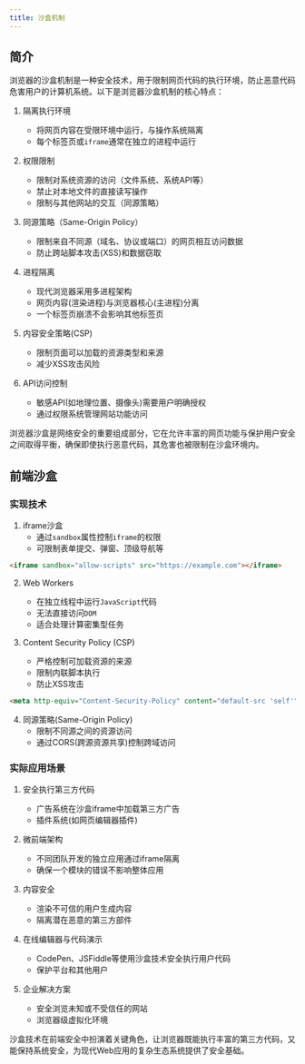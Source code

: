 ```yaml
---
title: 沙盒机制
---
```


## 简介
浏览器的沙盒机制是一种安全技术，用于限制网页代码的执行环境，防止恶意代码危害用户的计算机系统。以下是浏览器沙盒机制的核心特点：

1. 隔离执行环境
    - 将网页内容在受限环境中运行，与操作系统隔离
    - 每个标签页或`iframe`通常在独立的进程中运行

2. 权限限制
    - 限制对系统资源的访问（文件系统、系统API等）
    - 禁止对本地文件的直接读写操作
    - 限制与其他网站的交互（同源策略）


3. 同源策略（Same-Origin Policy）
    - 限制来自不同源（域名、协议或端口）的网页相互访问数据
    - 防止跨站脚本攻击(XSS)和数据窃取


4. 进程隔离

    - 现代浏览器采用多进程架构
    - 网页内容(渲染进程)与浏览器核心(主进程)分离
    - 一个标签页崩溃不会影响其他标签页

5. 内容安全策略(CSP)

    - 限制页面可以加载的资源类型和来源
    - 减少XSS攻击风险

6. API访问控制

    - 敏感API(如地理位置、摄像头)需要用户明确授权
    - 通过权限系统管理网站功能访问

浏览器沙盒是网络安全的重要组成部分，它在允许丰富的网页功能与保护用户安全之间取得平衡，确保即使执行恶意代码，其危害也被限制在沙盒环境内。

## 前端沙盒

### 实现技术

1. iframe沙盒
    - 通过`sandbox`属性控制`iframe`的权限
    - 可限制表单提交、弹窗、顶级导航等

```html
<iframe sandbox="allow-scripts" src="https://example.com"></iframe>
```




2. Web Workers
    - 在独立线程中运行`JavaScript`代码
    - 无法直接访问`DOM`
    - 适合处理计算密集型任务

3. Content Security Policy (CSP)
    - 严格控制可加载资源的来源
    - 限制内联脚本执行
    - 防止XSS攻击

```html
<meta http-equiv="Content-Security-Policy" content="default-src 'self'">
```


4. 同源策略(Same-Origin Policy)
    - 限制不同源之间的资源访问
    - 通过CORS(跨源资源共享)控制跨域访问


### 实际应用场景

1. 安全执行第三方代码
    - 广告系统在沙盒iframe中加载第三方广告
    - 插件系统(如网页编辑器插件)


2. 微前端架构
    - 不同团队开发的独立应用通过iframe隔离
    - 确保一个模块的错误不影响整体应用


3. 内容安全
    - 渲染不可信的用户生成内容
    - 隔离潜在恶意的第三方部件


4. 在线编辑器与代码演示
    - CodePen、JSFiddle等使用沙盒技术安全执行用户代码
    - 保护平台和其他用户


5. 企业解决方案
    - 安全浏览未知或不受信任的网站
    - 浏览器级虚拟化环境

沙盒技术在前端安全中扮演着关键角色，让浏览器既能执行丰富的第三方代码，又能保持系统安全，为现代Web应用的复杂生态系统提供了安全基础。
